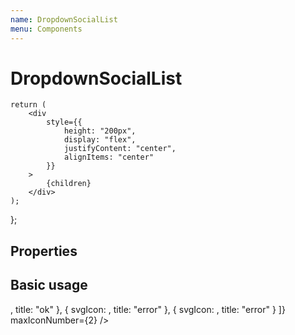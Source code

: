 ```yaml
---
name: DropdownSocialList
menu: Components
---
```



# DropdownSocialList

    return (
        <div
            style={{
                height: "200px",
                display: "flex",
                justifyContent: "center",
                alignItems: "center"
            }}
        >
            {children}
        </div>
    );
};

## Properties

<Props of={DropdownSocialList} />

## Basic usage

<Playground wrapper={DropdownSocialListWrapper}>
    <DropdownSocialList
        icons={[
            {
                svgIcon: <Checked />,
                title: "ok"
            },
            {
                svgIcon: <Cancel />,
                title: "error"
            },
            {
                svgIcon: <Checked />,
                title: "error"
            }
        ]}
        maxIconNumber={2}
    />
</Playground>
